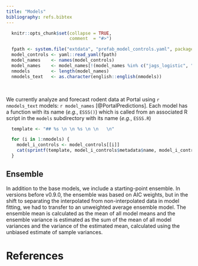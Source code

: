 ```yaml
---
title: "Models"
bibliography: refs.bibtex
---
```


```r

  knitr::opts_chunk$set(collapse = TRUE,
                        comment  = "#>")

  fpath <- system.file("extdata", "prefab_model_controls.yaml", package = "portalcasting")
  model_controls <- yaml::read_yaml(fpath)
  model_names    <- names(model_controls)
  model_names    <- model_names[!(model_names %in% c("jags_logistic", "jags_logistic_covariates", "jags_logistic_competition", "jags_logistic_competition_covariates"))]
  nmodels        <- length(model_names)
  nmodels_text   <- as.character(english::english(nmodels))


```

<br>

We currently analyze and forecast rodent data at Portal using `r nmodels_text` models: `r model_names` [@PortalPredictions]. Each model has a function with its name (*e.g.*, `ESSS()`) which is called from an associated R script in the `models` subdirectory with its name (*e.g.*, `ESSS.R`)


```r

  template <- "## %s \n \n %s \n \n   \n"

  for (i in 1:nmodels) {
    model_i_controls <- model_controls[[i]]
    cat(sprintf(template, model_i_controls$metadata$name, model_i_controls$metadata$text))
  }
```


## Ensemble

In addition to the base models, we include a starting-point ensemble. In versions before v0.9.0, the ensemble was based on AIC weights, but in the shift to separating the interpolated from non-interpolated data in model fitting, we had to transfer to an unweighted average ensemble model. The ensemble mean is calculated as the mean of all model means and the ensemble variance is estimated as the sum of the mean of all model variances and the variance of the estimated mean, calculated using the unbiased estimate of sample variances.


# References
